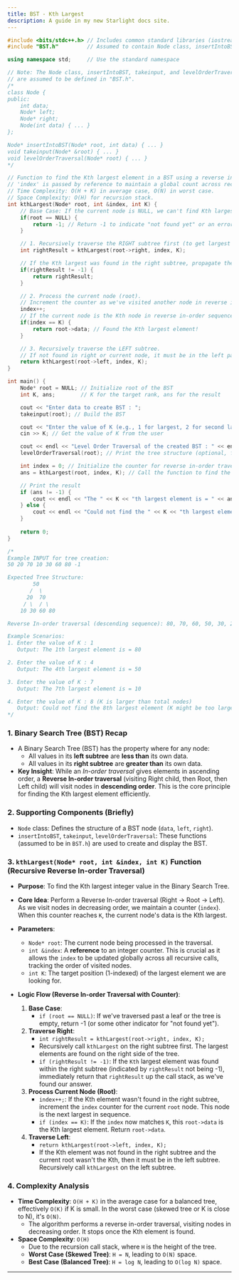 ```yaml
---
title: BST - Kth Largest
description: A guide in my new Starlight docs site.
---
```


```cpp
#include <bits/stdc++.h> // Includes common standard libraries (iostream, etc.)
#include "BST.h"         // Assumed to contain Node class, insertIntoBST, takeinput, levelOrderTraversal

using namespace std;     // Use the standard namespace

// Note: The Node class, insertIntoBST, takeinput, and levelOrderTraversal
// are assumed to be defined in "BST.h".
/*
class Node {
public:
    int data;
    Node* left;
    Node* right;
    Node(int data) { ... }
};

Node* insertIntoBST(Node* root, int data) { ... }
void takeinput(Node* &root) { ... }
void levelOrderTraversal(Node* root) { ... }
*/

// Function to find the Kth largest element in a BST using a reverse in-order traversal.
// 'index' is passed by reference to maintain a global count across recursive calls.
// Time Complexity: O(H + K) in average case, O(N) in worst case.
// Space Complexity: O(H) for recursion stack.
int kthLargest(Node* root, int &index, int K) {
    // Base Case: If the current node is NULL, we can't find Kth largest here.
    if(root == NULL) {
        return -1; // Return -1 to indicate "not found yet" or an error.
    }

    // 1. Recursively traverse the RIGHT subtree first (to get largest elements).
    int rightResult = kthLargest(root->right, index, K);

    // If the Kth largest was found in the right subtree, propagate the result up immediately.
    if(rightResult != -1) {
        return rightResult;
    }

    // 2. Process the current node (root).
    // Increment the counter as we've visited another node in reverse in-order sequence.
    index++;
    // If the current node is the Kth node in reverse in-order sequence, it's our answer.
    if(index == K) {
        return root->data; // Found the Kth largest element!
    }

    // 3. Recursively traverse the LEFT subtree.
    // If not found in right or current node, it must be in the left part.
    return kthLargest(root->left, index, K);
}

int main() {
    Node* root = NULL; // Initialize root of the BST
    int K, ans;        // K for the target rank, ans for the result

    cout << "Enter data to create BST : ";
    takeinput(root); // Build the BST

    cout << "Enter the value of K (e.g., 1 for largest, 2 for second largest): ";
    cin >> K; // Get the value of K from the user

    cout << endl << "Level Order Traversal of the created BST : " << endl;
    levelOrderTraversal(root); // Print the tree structure (optional, for verification)

    int index = 0; // Initialize the counter for reverse in-order traversal to 0
    ans = kthLargest(root, index, K); // Call the function to find the Kth largest

    // Print the result
    if (ans != -1) {
        cout << endl << "The " << K << "th largest element is = " << ans << endl;
    } else {
        cout << endl << "Could not find the " << K << "th largest element (K might be too large or tree empty)." << endl;
    }
    
    return 0;
}

/*
Example INPUT for tree creation:
50 20 70 10 30 60 80 -1

Expected Tree Structure:
        50
       /  \
      20  70
     / \  / \
    10 30 60 80

Reverse In-order traversal (descending sequence): 80, 70, 60, 50, 30, 20, 10

Example Scenarios:
1. Enter the value of K : 1
   Output: The 1th largest element is = 80

2. Enter the value of K : 4
   Output: The 4th largest element is = 50

3. Enter the value of K : 7
   Output: The 7th largest element is = 10

4. Enter the value of K : 8 (K is larger than total nodes)
   Output: Could not find the 8th largest element (K might be too large or tree empty).
*/
```

### 1\. Binary Search Tree (BST) Recap

  * A Binary Search Tree (BST) has the property where for any node:
      * All values in its **left subtree** are **less than** its own data.
      * All values in its **right subtree** are **greater than** its own data.
  * **Key Insight**: While an *In-order traversal* gives elements in ascending order, a **Reverse In-order traversal** (visiting Right child, then Root, then Left child) will visit nodes in **descending order**. This is the core principle for finding the Kth largest element efficiently.

### 2\. Supporting Components (Briefly)

  * `Node` class: Defines the structure of a BST node (`data`, `left`, `right`).
  * `insertIntoBST`, `takeinput`, `levelOrderTraversal`: These functions (assumed to be in `BST.h`) are used to create and display the BST.

### 3\. `kthLargest(Node* root, int &index, int K)` Function (Recursive Reverse In-order Traversal)

  * **Purpose**: To find the Kth largest integer value in the Binary Search Tree.

  * **Core Idea**: Perform a Reverse In-order traversal (Right -\> Root -\> Left). As we visit nodes in decreasing order, we maintain a counter (`index`). When this counter reaches `K`, the current node's data is the Kth largest.

  * **Parameters**:

      * `Node* root`: The current node being processed in the traversal.
      * `int &index`: A **reference** to an integer counter. This is crucial as it allows the `index` to be updated globally across all recursive calls, tracking the order of visited nodes.
      * `int K`: The target position (1-indexed) of the largest element we are looking for.

  * **Logic Flow (Reverse In-order Traversal with Counter)**:

    1.  **Base Case**:
          * `if (root == NULL)`: If we've traversed past a leaf or the tree is empty, return -1 (or some other indicator for "not found yet").
    2.  **Traverse Right**:
          * `int rightResult = kthLargest(root->right, index, K);`
          * Recursively call `kthLargest` on the right subtree first. The largest elements are found on the right side of the tree.
          * `if (rightResult != -1)`: If the `Kth` largest element was found within the right subtree (indicated by `rightResult` not being -1), immediately return that `rightResult` up the call stack, as we've found our answer.
    3.  **Process Current Node (Root)**:
          * `index++;`: If the Kth element wasn't found in the right subtree, increment the `index` counter for the current `root` node. This node is the next largest in sequence.
          * `if (index == K)`: If the `index` now matches `K`, this `root->data` is the Kth largest element. Return `root->data`.
    4.  **Traverse Left**:
          * `return kthLargest(root->left, index, K);`
          * If the Kth element was not found in the right subtree and the current root wasn't the Kth, then it must be in the left subtree. Recursively call `kthLargest` on the left subtree.

### 4\. Complexity Analysis

  * **Time Complexity**: `O(H + K)` in the average case for a balanced tree, effectively `O(K)` if K is small. In the worst case (skewed tree or K is close to N), it's `O(N)`.
      * The algorithm performs a reverse in-order traversal, visiting nodes in decreasing order. It stops once the Kth element is found.
  * **Space Complexity**: `O(H)`
      * Due to the recursion call stack, where `H` is the height of the tree.
      * **Worst Case (Skewed Tree)**: `H = N`, leading to `O(N)` space.
      * **Best Case (Balanced Tree)**: `H = log N`, leading to `O(log N)` space.

-----


